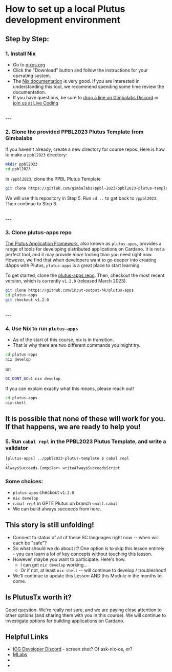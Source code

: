 # How to set up a local Plutus development environment

## Step by Step:

### 1. Install Nix
- Go to [nixos.org](http://nixos.org)
- Click the "Download" button and follow the instructions for your operating system.
- The [Nix documentation](https://nixos.org/learn.html) is very good. If you are interested in understanding this tool, we recommend spending some time review the documentation.
- If you have questions, be sure to [drop a line on Gimbalabs Discord](https://discord.gg/Va7DXqSSn8) or [join us at Live Coding](/live-coding)

<br />
---

### 2. Clone the provided PPBL2023 Plutus Template from Gimbalabs
If you haven't already, create a new directory for course repos. Here is how to make a `ppbl2023` directory:
```bash
mkdir ppbl2023
cd ppbl2023
```

In `/ppbl2023`, clone the PPBL Plutus Template
```bash
git clone https://gitlab.com/gimbalabs/ppbl-2023/ppbl2023-plutus-template
```

We will use this repository in Step 5. Run `cd ..` to get back to `/ppbl2023`. Then continue to Step 3.

<br />
---

### 3. Clone plutus-apps repo
[The Plutus Application Framework](https://github.com/input-output-hk/plutus-apps), also known as `plutus-apps`, provides a range of tools for developing distributed applications on Cardano. It is not a perfect tool, and it may provide *more* tooling than you need right now. However, we find that when developers want to go deeper into creating dApps with Plutus, `plutus-apps` is a great place to start learning.

To get started, clone the [plutus-apps repo](https://github.com/input-output-hk/plutus-apps). Then, checkout the most recent version, which is currently `v1.2.0` (released March 2023).

```bash
git clone https://github.com/input-output-hk/plutus-apps
cd plutus-apps
git checkout v1.2.0
```
<br />
---

### 4. Use Nix to run `plutus-apps`
- As of the start of this course, nix is in transition.
- That is why there are two different commands you might try.

```bash
cd plutus-apps
nix develop
```
or:

```bash
GC_DONT_GC=1 nix develop
```

If you can explain exactly what this means, please reach out!

```bash
cd plutus-apps
nix-shell
```

It is possible that none of these will work for you. If that happens, we are ready to help you!
<br />
---

### 5. Run `cabal repl` in the PPBL2023 Plutus Template, and write a validator

```bash
[plutus-apps] ../ppbl2023-plutus-template $ cabal repl
...
AlwaysSucceeds.Compiler> writeAlwaysSucceedsScript 
```

### Some choices:

- `plutus-apps` checkout `v1.2.0`
- `nix develop`
- `cabal repl` in GPTE Plutus on branch `small.cabal`
- We can build always succeeds from here.

## This story is still unfolding!
- Connect to status of all of these SC languages right now -- when will each be "safe"?
- So what should we do about it? One option is to skip this lesson entirely - you can learn a lot of key concepts without touching this lesson.
- However, maybe you want to participate. Here's how.
  - I can get `nix develop` working...
  - Or if not, at least `nix-shell` -- will continue to develop / troubleshoot!
- We'll continue to update this Lesson AND this Module in the months to come.

## Is PlutusTx worth it?

Good question. We're really not sure, and we are paying close attention to other options (and sharing them with you in this course). We will continue to investigate options for building applications on Cardano.

## Helpful Links

- [IOG Developer Discord]() - screen shot? Of ask-nix-os, or?
- [MLabs]()
- []()
- []()

